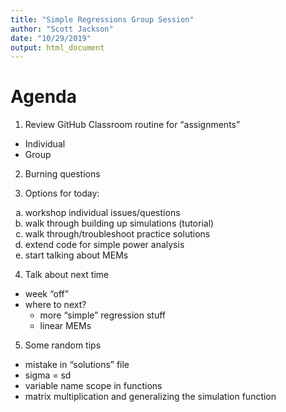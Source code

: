 ```yaml
---
title: "Simple Regressions Group Session"
author: "Scott Jackson"
date: "10/29/2019"
output: html_document
---
```


# Agenda

1. Review GitHub Classroom routine for "assignments"
  - Individual
  - Group
  
2. Burning questions

3. Options for today:
  a. workshop individual issues/questions
  b. walk through building up simulations (tutorial)
  c. walk through/troubleshoot practice solutions
  d. extend code for simple power analysis
  e. start talking about MEMs
  
4. Talk about next time
  - week "off"
  - where to next?
    - more "simple" regression stuff
    - linear MEMs

5. Some random tips
  - mistake in "solutions" file
  - sigma = sd
  - variable name scope in functions
  - matrix multiplication and generalizing the simulation function
  
